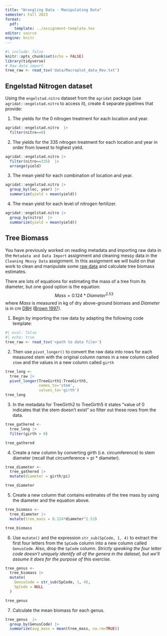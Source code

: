 ```yaml
---
title: "Wrangling Data - Manipulating Data"
semester: Fall 2023
format:
  pdf:
    template: ../assignment-template.tex
editor: source
engine: knitr
---
```


```r
#| include: false
knitr::opts_chunk$set(echo = FALSE)
library(tidyverse)
# Raw data import
tree_raw <- read_tsv('data/Macroplot_data_Rev.txt')
```

## Engelstad Nitrogen dataset

Using the `engelstad.nitro` dataset from the `agridat` package (use `agridat::engelstad.nitro` to access it), create 4 separate pipelines that provide:

1. The yields for the 0 nitrogen treatment for each location and year.

```r
agridat::engelstad.nitro  |> 
  filter(nitro==0)
```

2. The yields for the 335 nitrogen treatment for each location and year in order from lowest to highest yield.

```r
agridat::engelstad.nitro |> 
  filter(nitro==335)  |> 
  arrange(yield)
```

3. The mean yield for each combination of location and year.

```r
agridat::engelstad.nitro |> 
  group_by(loc, year) |> 
  summarize(yield = mean(yield))
```

4. The mean yield for each level of nitrogen fertilizer.

```r
agridat::engelstad.nitro |> 
  group_by(nitro)  |> 
  summarize(yield = mean(yield))
```

## Tree Biomass

You have previously worked on reading metadata and importing raw data in the `Metadata and Data Import` assignment and cleaning messy data in the `Cleaning Messy Data` assignment. In this assignment we will build on that work to clean and manipulate some [raw data](https://canvas.okstate.edu/courses/161759/files/17667234) and calculate tree biomass estimates.

There are lots of equations for estimating the mass of a tree from its diameter, but one good option is the equation: $$ Mass = 0.124 * Diameter^{2.53}$$ where $Mass$ is measured in kg of dry above-ground biomass and $Diameter$ is in cm [DBH](https://en.wikipedia.org/wiki/Diameter_at_breast_height) ([Brown 1997](http://www.fao.org/docrep/W4095E/W4095E00.htm)).

1. Begin by importing the raw data by adapting the following code template:

```r
#| eval: false
#| echo: true
tree_raw <- read_tsv('<path to data file>')
```


2. Then use `pivot_longer()` to convert the raw data into rows for each measured stem with the original column names in a new column called `stem` and the values in a new column called `girth`

```r
tree_long <- 
  tree_raw |> 
  pivot_longer(TreeGirth1:TreeGirth5,
               names_to='stem',
               values_to='girth')
tree_long
```

3. In the metadata for TreeGirth2 to TreeGirth5 it states "value of 0 indicates that the stem doesn't exist" so filter out these rows from the data.

```r

tree_gathered <-
  tree_long |>
  filter(girth > 0)

tree_gathered

```

4. Create a new column by converting girth (i.e. circumference) to stem diameter (recall that circumference = pi * diameter).

```r
tree_diameter <-
  tree_gathered |>
  mutate(diameter = girth/pi)

tree_diameter
```

5. Create a new column that contains estimates of the tree mass by using the diameter and the equation above.

```r
tree_biomass <-
  tree_diameter |>
  mutate(tree_mass = 0.124*diameter^2.53)

tree_biomass
```

6. Use `mutate()` and the expression `str_sub(SpCode, 1, 4)` to extract the first four letters from the `SpCode` column into a new column called `GenusCode`. Also, drop the `SpCode` column. *Strictly speaking the four letter code doesn't uniquely identify all of the genera in the dataset, but we'll assume it does for the purpose of this exercise.*

```r
tree_genus <- 
  tree_biomass |>
  mutate(
    GenusCode = str_sub(SpCode, 1, 4),
    SpCode = NULL
  )

tree_genus
```


7. Calculate the mean biomass for each genus.

```r
tree_genus  |> 
  group_by(GenusCode) |> 
  summarize(avg_mass = mean(tree_mass, na.rm=TRUE))
```

